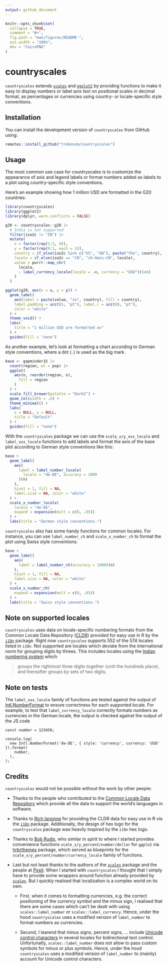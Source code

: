 ```yaml
---
output: github_document
---
```


<!-- README.md is generated from README.Rmd. Please edit that file -->

```r
knitr::opts_chunk$set(
  collapse = TRUE,
  comment = "#>",
  fig.path = "man/figures/README-",
  out.width = "100%",
  dev = "CairoPNG"
)
```

# countryscales

<!-- badges: start -->
<!-- badges: end -->

`countryscales` extends [`scales`](https://scales.r-lib.org) and 
[`ggplot2`](https://ggplot2.tidyverse.org) by providing functions to make 
it easy to display numbers or label axis text on positional scales in decimal 
format, as percentages or currencies using country- or locale-specific style 
conventions.

## Installation

You can install the development version of `countryscales` from GitHub using:

``` r
remotes::install_github("trekonom/countryscales")
```

## Usage

The most common use case for countryscales is to customize the appearance of 
axis and legend labels or format numbers added as labels to a plot using 
country-specific style conventions.

Here's an example showing how 1 million USD are formatted in the G20 countries:

```r
library(countryscales)
library(ggplot2)
library(dplyr, warn.conflicts = FALSE)

g20 <- countryscales::g20 |>
  # India is not supported
  filter(iso2c != "IN") |>
  mutate(
    x = factor(rep(1:2, 9)),
    y = factor(rep(9:1, each = 2)),
    country = if_else(iso2c %in% c("US", "GB"), paste("the", country), country),
    locale = if_else(iso2c == "CN", "zh-Hans-CN", locale),
    value = purrr::map_chr(
      locale,
      ~ label_currency_locale(locale = .x, currency = "USD")(1e6)
    )
  )

ggplot(g20, aes(x = x, y = y)) +
  geom_label(
    aes(label = paste(value, "in", country), fill = country),
    label.padding = unit(5, "pt"), label.r = unit(8, "pt"),
    color = "white"
  ) +
  theme_void() +
  labs(
    title = "1 million USD are formatted as"
  ) +
  guides(fill = "none")
```

As another example, let's look at formatting a chart according to German style conventions, where a dot (`.`) is used as the big mark.

```r
base <- gapminder15 |>
  count(region, wt = pop) |>
  ggplot(
    aes(n, reorder(region, n),
      fill = region
    )
  ) +
  scale_fill_brewer(palette = "Dark2") +
  geom_col(width = .6) +
  theme_minimal() +
  labs(
    x = NULL, y = NULL,
    title = "Default"
  ) +
  guides(fill = "none")
```

With the `countryscales` package we can use the `scale_x/y_xxx_locale` and `label_xxx_locale` functions to add labels and format the axis of the base plot according to German style conventions like this:

```r
base +
  geom_label(
    aes(
      label = label_number_locale(
        locale = "de-DE", accuracy = 1000
      )(n)
    ),
    hjust = 1, fill = NA,
    label.size = NA, color = "white"
  ) +
  scale_x_number_locale(
    locale = "de-DE",
    expand = expansion(mult = c(0, .05))
  ) +
  labs(title = "German style conventions.")
```

`countryscales` also has some handy functions for common locales. For instance, you can use `label_number_ch` and `scale_x_number_ch` to format the plot using Swiss style conventions:

```r
base +
  geom_label(
    aes(
      label = label_number_ch(accuracy = 1000)(n)
    ),
    hjust = 1, fill = NA,
    label.size = NA, color = "white"
  ) +
  scale_x_number_ch(
    expand = expansion(mult = c(0, .05))
  ) +
  labs(title = "Swiss style conventions.")
```

## Note on supported locales

`countryscales` uses data on locale-specific numbering formats from the Common Locale 
Data Repository ([CLDR](https://en.wikipedia.org/wiki/Common_Locale_Data_Repository)) 
provided for easy use in R by the [`i18n`](https://rich-iannone.github.io/i18n/) package. 
Right now `countryscales` supports 552 of the 574 locales listed in `i18n`.  Not 
supported are locales which deviate from the international norm for grouping digits 
by threes. This includes locales using the 
[Indian numbering system](https://en.wikipedia.org/wiki/Indian_numbering_system) 
which

> groups the rightmost three digits together (until the hundreds place), and thereafter groups by sets of two digits.

## Note on tests

The `label_xxx_locale` family of functions are tested against the output of  [Intl.NumberFormat](https://developer.mozilla.org/en-US/docs/Web/JavaScript/Reference/Global_Objects/Intl/NumberFormat) to ensure correctness for each supported locale. For example, to test that `label_currency_locale` correctly formats numbers as currencies in the German locale, the output is checked against the output of the JS code

```
const number = 123456;

console.log(
  new Intl.NumberFormat('de-DE', { style: 'currency', currency: 'USD' }).format(
    number,
  ),
);
```

## Credits

`countryscales` would not be possible without the work by other people:

* Thanks to the people who contributed to the [Common Locale Data Repository](https://cldr.unicode.org) which provide all the data to support the world's languages in software.

* Thanks to [Rich Ianonne](https://github.com/rich-iannone) for providing the CLDR data for easy use in R via the [`i18n`](https://rich-iannone.github.io/i18n/) package. Additionally, the design of hex logo for the `countryscales` package was heavily inspired by the `i18n` hex logo.

* Thanks to [Bob Rudis](https://rud.is), who similar in spirit to where I started provides convenience functions `scale_x/y_percent/number/dollar` for `ggplo2` via [hrbrthemes](https://github.com/hrbrmstr/hrbrthemes) package, which served as blueprints for the `scale_x/y_percent/number/currency_locale` family of functions.

* Last but not least thanks to the authors of the [`scales`](https://scales.r-lib.org) package and the people at [Posit](https://posit.co). When I started with `countryscales` I thought that I simply have to provide some wrappers around function already provided by [`scales`](https://scales.r-lib.org). But I quickly realised that localization is a complex world on its own.

  - First, when it comes to formatting currencies, e.g. the correct positioning of the currency symbol and the minus sign, I realised that there are some cases which can't be dealt with using `scales::label_number` or `scales::label_currency`. Hence, under the hood `countryscales` uses a modified version of `label_number` to format numbers as currencies.

  - Second, I learend that minus signs, percent signs, ... include [Unicode control characters](https://en.wikipedia.org/wiki/Unicode_control_characters) in several locales for bidirectional text control. Unfortunatly, `scales::label_number` does not allow to pass custom symbols for minus or plus symbols. Hence, under the hood `countryscales` uses a modified version of `label_number` to (mainly) account for Unicode control characters.
